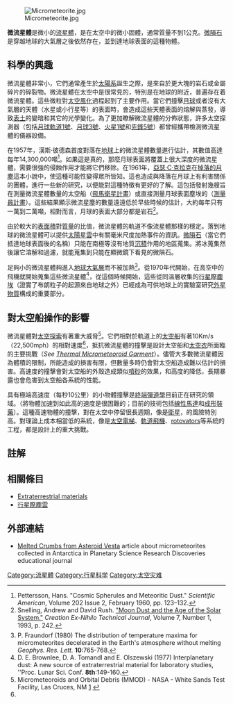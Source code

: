 [[File:Micrometeorite.jpg|thumb]]

'''微流星體'''是微小的[[流星體|流星體]]，是在太空中的微小固體，通常質量不到1公克。[[微隕石|微隕石]]是穿越地球的大氣層之後依然存在，並到達地球表面的這種物體。

== 科學的興趣 ==
{{seealso|宇宙塵}}
微流星體非常小，它們通常產生於[[太陽系|太陽系]]誕生之際，是來自於更大塊的岩石或金屬碎片的碎裂物。微流星體在太空中是很常見的，特別是在地球的附近，普遍存在着微流星體。這些微粒對[[太空風化|太空風化]]過程起到了主要作用。當它們撞擊[[月球|月球]]或者沒有大氣層的天體（水星或小行星等）的表面時，會造成這些天體表面的熔解與蒸發，導致[[風化層|表土]]的變暗和其它的光學變化。為了更加瞭解微流星體的分佈狀態，許多太空探測器（包括[[月球軌道1號|月球軌道1號]]、[[月球3號|月球3號]]、[[火星1號|火星1號]]和[[先鋒5號|先鋒5號]]）都曾經攜帶檢測微流星體的儀器設備。

在1957年，漢斯·彼德森首度對落在[[地球|地球]]上的微流星體數量進行估計，其數值高達每年14,300,000噸<ref>Pettersson, Hans. "Cosmic Spherules and Meteoritic Dust." ''Scientific American'', Volume 202 Issue 2, February 1960, pp. 123–132.</ref>。如果這是真的，那麼月球表面將覆蓋上很大深度的微流星體，需要很強的侵蝕作用才能將它們移除。在1961年，[[亞瑟·C·克拉克|亞瑟·C·克拉克]]在[[掉落的月塵|掉落的月塵]]這本小說中，使這種可能性變得眾所皆知。這也造成與降落在月球上有利害關係的團體，進行一些新的研究，以便能對這種特徵有更好的了解。這包括發射幾艘旨在測量微流星體數量的太空船（[[飛馬衛星計畫|飛馬衛星計畫]]）或直接測量月球表面塵埃的（[[測量員計畫|測量員計畫]]）。這些結果顯示微流星塵的數量遠遠低於早些時候的估計，大約每年只有一萬到二萬噸，相對而言，月球的表面大部分都是岩石<ref>Snelling, Andrew and David Rush. [http://static.icr.org/i/pdf/technical/Moon-Dust-and-the-Age-of-the-Solar-System.pdf "Moon Dust and the Age of the Solar System."] {{Wayback|url=http://static.icr.org/i/pdf/technical/Moon-Dust-and-the-Age-of-the-Solar-System.pdf |date=20110512174406 }} ''Creation Ex-Nihilo Technical Journal'', Volume 7, Number 1, 1993, p. 242.</ref>。 

由於較大的[[表面積|表面積]]對[[質量|質量]]的比值，微流星體的軌道不像流星體那樣的穩定。落到地球的微流星體可以提供[[太陽星雲|太陽星雲]]中有關毫米尺度加熱事件的資訊。[[隕石|微隕石]]（當它們抵達地球表面後的名稱）只能在南極等沒有地質[[沉積|沉積]]作用的地區蒐集。將冰蒐集然後讓它溶解和過濾，就能蒐集到只能在顯微鏡下看見的微隕石。

足夠小的微流星體夠進入[[地球大氣層|地球大氣層]]而不被加熱<ref>P. Fraundorf (1980) The distribution of temperature maxima for micrometeorites decelerated in the Earth's atmosphere without melting ''Geophys. Res. Lett.'' '''10''':765-768.</ref>。從1970年代開始，在高空中的飛機就開始蒐集這些微流星體<ref>D. E. Brownlee, D. A. Tomandl and E. Olszewski (1977) Interplanetary dust: A new source of extraterrestrial material for laboratory studies, ''Proc. Lunar Sci. Conf. '''8th''':149-160.</ref>，從這個時候開始，這些從同溫層收集的[[行星際塵雲#在地球蒐集的行星際塵埃|行星際塵埃]]（證實了布朗粒子的起源來自地球之外）已經成為可供地球上的實驗室研究[[外星物質|外星物質]]構成的重要部分。

== 對太空船操作的影響 ==
{{seealso|太空垃圾}}
微流星體對[[太空探索|太空探索]]有著重大威脅<ref name = "White Sands">Micrometeoroids and Orbital Debris (MMOD) - NASA - White Sands Test Facility, Las Cruces, NM [http://www.nasa.gov/centers/wstf/laboratories/hypervelocity/mmod.html] {{Wayback|url=http://www.nasa.gov/centers/wstf/laboratories/hypervelocity/mmod.html |date=20141121051917 }}</ref>。它們相對於軌道上的[[太空船|太空船]]有著10Km/s（22,500mph）的相對速度<ref name = "White Sands"/>，抵抗微流星體的撞擊是設計太空船和[[太空衣|太空衣]]所面臨的主要挑戰（''See [[Thermal_Micrometeoroid_Garment|Thermal Micrometeoroid Garment]]''）。儘管大多數微流星體因為體積的限制，所能造成的損害有限，但數量多時仍會對太空船造成難以估計的損害。高速度的撞擊會對太空船的外殼造成類似[[噴砂|噴砂]]的效果，和高度的降低，長期暴露也會危害到太空船各系統的性能。

具有極端高速度（每秒10公里）的小物體撞擊是[[終端彈道學|終端彈道學]]目前正在研究的領域。（將物體加速到如此高的速度是很困難的；目前的技術包括[[直線電動機|線性馬達]]和[[成形裝藥|成形裝藥]]）。這種高速物體的撞擊，對在太空中停留很長週期，像是[[衛星|衛星]]，的風險特別高。對理論上成本相當低的系統，像是[[太空電梯|太空電梯]]、[[軌道飛機|軌道飛機]]、[[Tether_propulsion|rotovators]]等系統的工程，都是設計上的重大挑戰。

== 註解 ==
{{reflist}}

== 相關條目 ==
* [[Extraterrestrial_materials|Extraterrestrial materials]]
* [[行星際塵雲|行星際塵雲]]

== 外部連結 ==
* [http://www.psrd.hawaii.edu/Sept07/cosmicSpherules.html Melted Crumbs from Asteroid Vesta] {{Wayback|url=http://www.psrd.hawaii.edu/Sept07/cosmicSpherules.html |date=20220121201449 }} article about micrometeorites collected in Antarctica in Planetary Science Research Discoveries educational journal

{{隕石}}

<!--Categories-->
[[Category:流星體|Category:流星體]]
[[Category:行星科学|Category:行星科学]]
[[Category:太空灾难|Category:太空灾难]]